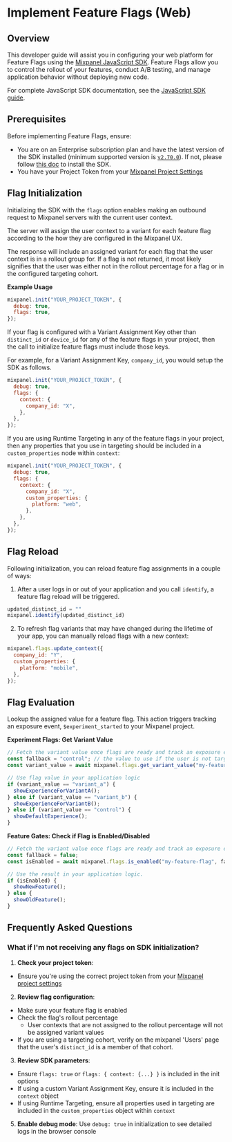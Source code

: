 
# Implement Feature Flags (Web)

## Overview

This developer guide will assist you in configuring your web platform for Feature Flags using the [Mixpanel JavaScript SDK](/docs/tracking-methods/sdks/javascript). Feature Flags allow you to control the rollout of your features, conduct A/B testing, and manage application behavior without deploying new code.

For complete JavaScript SDK documentation, see the [JavaScript SDK guide](/docs/tracking-methods/sdks/javascript).

## Prerequisites

Before implementing Feature Flags, ensure:

- You are on an Enterprise subscription plan and have the latest version of the SDK installed (minimum supported version is [`v2.70.0`](https://github.com/mixpanel/mixpanel-js/releases/tag/v2.70.0)). If not, please follow [this doc](/docs/quickstart/install-mixpanel) to install the SDK.
- You have your Project Token from your [Mixpanel Project Settings](/docs/orgs-and-projects/managing-projects#find-your-project-tokens)

## Flag Initialization

Initializing the SDK with the `flags` option enables making an outbound request to Mixpanel servers with the current user context.

The server will assign the user context to a variant for each feature flag according to the how they are configured in the Mixpanel UX.

The response will include an assigned variant for each flag that the user context is in a rollout group for. If a flag is not returned, it most likely signifies that the user was either not in the rollout percentage for a flag or in the configured targeting cohort.
 
**Example Usage**

```javascript Javascript
mixpanel.init("YOUR_PROJECT_TOKEN", {
  debug: true,
  flags: true,
});
```

If your flag is configured with a Variant Assignment Key other than `distinct_id` or `device_id` for any of the feature flags in your project, then the call to initialize feature flags must include those keys.

For example, for a Variant Assignment Key, `company_id`, you would setup the SDK as follows.

```javascript Javascript
mixpanel.init("YOUR_PROJECT_TOKEN", {
  debug: true,
  flags: {
    context: {
      company_id: "X",
    },
  },
});
```

If you are using Runtime Targeting in any of the feature flags in your project, then any properties that you use in targeting should be included in a `custom_properties` node within `context`:

```javascript
mixpanel.init("YOUR_PROJECT_TOKEN", {
  debug: true,
  flags: {
    context: {
      company_id: "X",
      custom_properties: {
        platform: "web",
      },
    },
  },
});
```

## Flag Reload

Following initialization, you can reload feature flag assignments in a couple of ways:

1) After a user logs in or out of your application and you call `identify`, a feature flag reload will be triggered.

```javascript
updated_distinct_id = ""
mixpanel.identify(updated_distinct_id)
```

2) To refresh flag variants that may have changed during the lifetime of your app, you can manually reload flags with a new context:

```javascript
mixpanel.flags.update_context({
  company_id: "Y",
  custom_properties: {
    platform: "mobile",
  },
});
```

## Flag Evaluation

Lookup the assigned value for a feature flag.
This action triggers tracking an exposure event, `$experiment_started` to your Mixpanel project.


**Experiment Flags: Get Variant Value**

```javascript
// Fetch the variant value once flags are ready and track an exposure event *if* the user context is in a rollout group for the feature flag.
const fallback = "control"; // the value to use if the user is not targeted by the flag
const variant_value = await mixpanel.flags.get_variant_value("my-feature-flag", fallback);

// Use flag value in your application logic
if (variant_value == "variant_a") {
  showExperienceForVariantA();
} else if (variant_value == "variant_b") {
  showExperienceForVariantB();
} else if (variant_value == "control") {
  showDefaultExperience();
}
```

**Feature Gates: Check if Flag is Enabled/Disabled**
```javascript
// Fetch the variant value once flags are ready and track an exposure event *if* the user context is in a rollout group for the feature flag.
const fallback = false;
const isEnabled = await mixpanel.flags.is_enabled("my-feature-flag", fallback);

// Use the result in your application logic. 
if (isEnabled) {
  showNewFeature();
} else {
  showOldFeature();
}
```

## Frequently Asked Questions

### What if I'm not receiving any flags on SDK initialization?

1. **Check your project token**: 
  - Ensure you're using the correct project token from your [Mixpanel project settings](/docs/orgs-and-projects/managing-projects#find-your-project-tokens)
2. **Review flag configuration**: 
  - Make sure your feature flag is enabled
  - Check the flag's rollout percentage
    - User contexts that are not assigned to the rollout percentage will not be assigned variant values
  - If you are using a targeting cohort, verify on the mixpanel 'Users' page that the user's `distinct_id` is a member of that cohort.

3. **Review SDK parameters**:
  - Ensure `flags: true` or `flags: { context: {...} }` is included in the init options
  - If using a custom Variant Assignment Key, ensure it is included in the `context` object
  - If using Runtime Targeting, ensure all properties used in targeting are included in the `custom_properties` object within `context` 

5. **Enable debug mode**: Use `debug: true` in initialization to see detailed logs in the browser console
